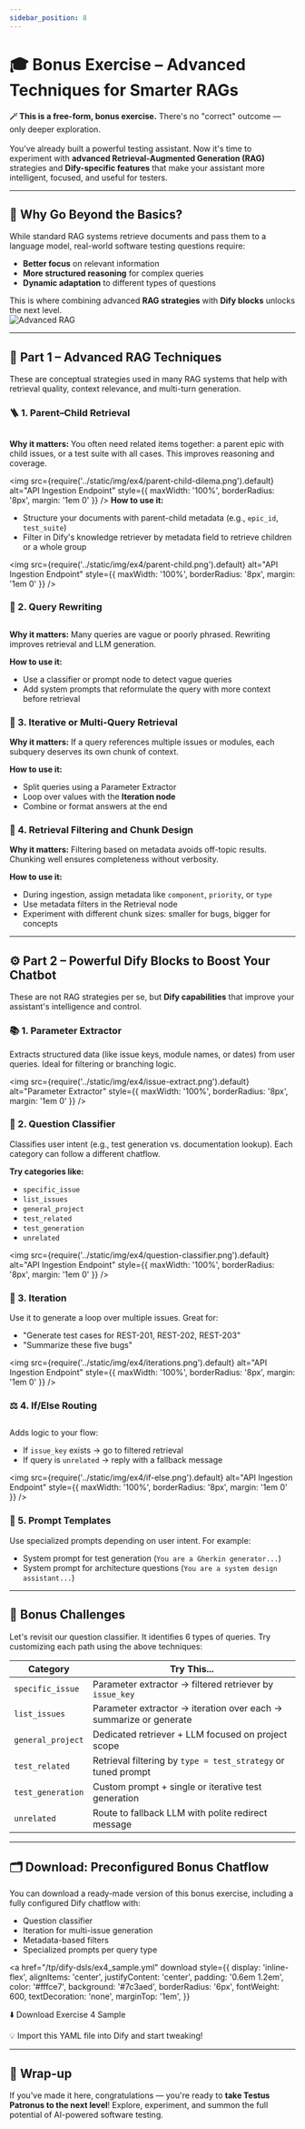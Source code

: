 ```yaml
---
sidebar_position: 8
---
```


# 🎓 Bonus Exercise – Advanced Techniques for Smarter RAGs

<div style={{ background: '#f3f0ff', border: '2px solid #7c3aed', borderRadius: '8px', padding: '1em 1.5em', marginBottom: '2em' }}>
  <b>🪄 This is a free-form, bonus exercise.</b> There's no "correct" outcome — only deeper exploration.<br /><br />
  You've already built a powerful testing assistant. Now it's time to experiment with <b>advanced Retrieval-Augmented Generation (RAG)</b> strategies and <b>Dify-specific features</b> that make your assistant more intelligent, focused, and useful for testers.
</div>

---

## 🧠 Why Go Beyond the Basics?

<div style={{ display: 'grid', gridTemplateColumns: '2fr 1fr', gap: '2em', alignItems: 'center', marginBottom: '2em' }}>
  <div>
    While standard RAG systems retrieve documents and pass them to a language model, real-world software testing questions require:
    <ul>
      <li><b>Better focus</b> on relevant information</li>
      <li><b>More structured reasoning</b> for complex queries</li>
      <li><b>Dynamic adaptation</b> to different types of questions</li>
    </ul>
    This is where combining advanced <b>RAG strategies</b> with <b>Dify blocks</b> unlocks the next level.
  </div>
  <div style={{ textAlign: 'center' }}>
    <img src={require('../static/img/ex4/rag-advanced.png').default} alt="Advanced RAG" style={{ maxWidth: '100%', borderRadius: '8px', boxShadow: '0 2px 8px #ddd' }} />
  </div>
</div>

---

## 🧪 Part 1 – Advanced RAG Techniques

These are conceptual strategies used in many RAG systems that help with retrieval quality, context relevance, and multi-turn generation.

### 🪜 1. Parent–Child Retrieval

<h2 id="parent-child-retrieval"></h2>

<b>Why it matters:</b> You often need related items together: a parent epic with child issues, or a test suite with all cases. This improves reasoning and coverage.

  <img src={require('../static/img/ex4/parent-child-dilema.png').default} alt="API Ingestion Endpoint" style={{ maxWidth: '100%', borderRadius: '8px', margin: '1em 0' }} />
<b>How to use it:</b>
<ul>
  <li>Structure your documents with parent-child metadata (e.g., <code>epic_id</code>, <code>test_suite</code>)</li>
  <li>Filter in Dify's knowledge retriever by metadata field to retrieve children or a whole group</li>
</ul>

  <img src={require('../static/img/ex4/parent-child.png').default} alt="API Ingestion Endpoint" style={{ maxWidth: '100%', borderRadius: '8px', margin: '1em 0' }} />
### 🧹 2. Query Rewriting

<h2 id="query-rewriting"></h2>

<b>Why it matters:</b> Many queries are vague or poorly phrased. Rewriting improves retrieval and LLM generation.

<b>How to use it:</b>
<ul>
  <li>Use a classifier or prompt node to detect vague queries</li>
  <li>Add system prompts that reformulate the query with more context before retrieval</li>
</ul>

### 🔁 3. Iterative or Multi-Query Retrieval

<b>Why it matters:</b> If a query references multiple issues or modules, each subquery deserves its own chunk of context.

<b>How to use it:</b>
<ul>
  <li>Split queries using a Parameter Extractor</li>
  <li>Loop over values with the <b>Iteration node</b></li>
  <li>Combine or format answers at the end</li>
</ul>

### 🎯 4. Retrieval Filtering and Chunk Design

<b>Why it matters:</b> Filtering based on metadata avoids off-topic results. Chunking well ensures completeness without verbosity.

<b>How to use it:</b>
<ul>
  <li>During ingestion, assign metadata like <code>component</code>, <code>priority</code>, or <code>type</code></li>
  <li>Use metadata filters in the Retrieval node</li>
  <li>Experiment with different chunk sizes: smaller for bugs, bigger for concepts</li>
</ul>

---

## ⚙️ Part 2 – Powerful Dify Blocks to Boost Your Chatbot

These are not RAG strategies per se, but <b>Dify capabilities</b> that improve your assistant's intelligence and control.

### 📚 1. Parameter Extractor

Extracts structured data (like issue keys, module names, or dates) from user queries. Ideal for filtering or branching logic.

  <img src={require('../static/img/ex4/issue-extract.png').default} alt="Parameter Extractor" style={{ maxWidth: '100%', borderRadius: '8px', margin: '1em 0' }} />
### 🧠 2. Question Classifier

Classifies user intent (e.g., test generation vs. documentation lookup). Each category can follow a different chatflow.

<b>Try categories like:</b>
<ul>
  <li><code>specific_issue</code></li>
  <li><code>list_issues</code></li>
  <li><code>general_project</code></li>
  <li><code>test_related</code></li>
  <li><code>test_generation</code></li>
  <li><code>unrelated</code></li>
</ul>

  <img src={require('../static/img/ex4/question-classifier.png').default} alt="API Ingestion Endpoint" style={{ maxWidth: '100%', borderRadius: '8px', margin: '1em 0' }} />

### 🔁 3. Iteration

Use it to generate a loop over multiple issues. Great for:
<ul>
  <li>"Generate test cases for REST-201, REST-202, REST-203"</li>
  <li>"Summarize these five bugs"</li>
</ul>

  <img src={require('../static/img/ex4/iterations.png').default} alt="API Ingestion Endpoint" style={{ maxWidth: '100%', borderRadius: '8px', margin: '1em 0' }} />

### ⚖️ 4. If/Else Routing

<h2 id="ifelse-routing"></h2>

Adds logic to your flow:
<ul>
  <li>If <code>issue_key</code> exists → go to filtered retrieval</li>
  <li>If query is <code>unrelated</code> → reply with a fallback message</li>
</ul>

  <img src={require('../static/img/ex4/if-else.png').default} alt="API Ingestion Endpoint" style={{ maxWidth: '100%', borderRadius: '8px', margin: '1em 0' }} />

### 🧰 5. Prompt Templates

Use specialized prompts depending on user intent. For example:
<ul>
  <li>System prompt for test generation (<code>You are a Gherkin generator...</code>)</li>
  <li>System prompt for architecture questions (<code>You are a system design assistant...</code>)</li>
</ul>

---

## 🧪 Bonus Challenges

Let's revisit our question classifier. It identifies 6 types of queries. Try customizing each path using the above techniques:

<table style={{ width: '100%', borderCollapse: 'collapse', marginBottom: '2em' }}>
  <thead>
    <tr style={{ background: '#f3f0ff' }}>
      <th style={{ padding: '0.5em', border: '1px solid #e5e7eb' }}>Category</th>
      <th style={{ padding: '0.5em', border: '1px solid #e5e7eb' }}>Try This...</th>
    </tr>
  </thead>
  <tbody>
    <tr><td style={{ border: '1px solid #e5e7eb' }}><code>specific_issue</code></td><td style={{ border: '1px solid #e5e7eb' }}>Parameter extractor → filtered retriever by <code>issue_key</code></td></tr>
    <tr><td style={{ border: '1px solid #e5e7eb' }}><code>list_issues</code></td><td style={{ border: '1px solid #e5e7eb' }}>Parameter extractor → iteration over each → summarize or generate</td></tr>
    <tr><td style={{ border: '1px solid #e5e7eb' }}><code>general_project</code></td><td style={{ border: '1px solid #e5e7eb' }}>Dedicated retriever + LLM focused on project scope</td></tr>
    <tr><td style={{ border: '1px solid #e5e7eb' }}><code>test_related</code></td><td style={{ border: '1px solid #e5e7eb' }}>Retrieval filtering by <code>type = test_strategy</code> or tuned prompt</td></tr>
    <tr><td style={{ border: '1px solid #e5e7eb' }}><code>test_generation</code></td><td style={{ border: '1px solid #e5e7eb' }}>Custom prompt + single or iterative test generation</td></tr>
    <tr><td style={{ border: '1px solid #e5e7eb' }}><code>unrelated</code></td><td style={{ border: '1px solid #e5e7eb' }}>Route to fallback LLM with polite redirect message</td></tr>
  </tbody>
</table>

---

## 🗂️ Download: Preconfigured Bonus Chatflow

<div style={{ background: '#ecfdf5', border: '2px solid #22c55e', borderRadius: '8px', padding: '1em 1.5em', marginBottom: '2em' }}>
  You can download a ready-made version of this bonus exercise, including a fully configured Dify chatflow with:
  <ul>
    <li>Question classifier</li>
    <li>Iteration for multi-issue generation</li>
    <li>Metadata-based filters</li>
    <li>Specialized prompts per query type</li>
  </ul>
</div>

<a
  href="/tp/dify-dsls/ex4_sample.yml"
  download
  style={{
    display: 'inline-flex',
    alignItems: 'center',
    justifyContent: 'center',
    padding: '0.6em 1.2em',
    color: '#fffce7',
    background: '#7c3aed',
    borderRadius: '6px',
    fontWeight: 600,
    textDecoration: 'none',
    marginTop: '1em',
  }}
>
  ⬇️ Download Exercise 4 Sample
</a>

<div style={{ background: '#e0f2fe', border: '2px solid #38bdf8', borderRadius: '8px', padding: '0.8em 1.2em', margin: '1em 0' }}>
  💡 Import this YAML file into Dify and start tweaking!
</div>

---

## 🌟 Wrap-up

<div style={{ background: '#f3f0ff', border: '2px solid #7c3aed', borderRadius: '8px', padding: '1em 1.5em', marginBottom: '2em' }}>
  If you've made it here, congratulations — you're ready to <b>take Testus Patronus to the next level</b>! Explore, experiment, and summon the full potential of AI-powered software testing.
</div>
